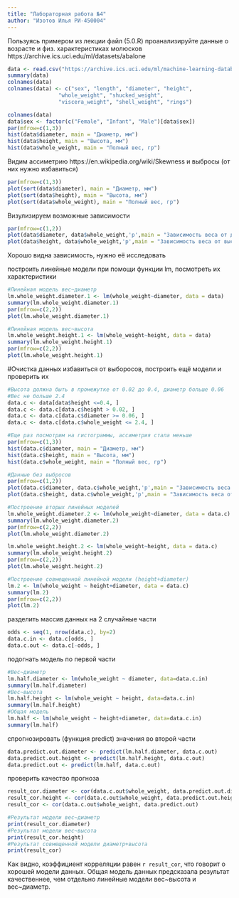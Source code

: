 ```yaml
---
title: "Лабораторная работа №4"
author: "Изотов Илья РИ-450004"
---
```


Пользуясь примером из лекции файл (5.0.R) проанализируйте данные о возрасте и физ. характеристиках молюсков
https://archive.ics.uci.edu/ml/datasets/abalone
```r
data <- read.csv("https://archive.ics.uci.edu/ml/machine-learning-databases/abalone/abalone.data", header=TRUE, sep=",")
summary(data)
colnames(data)
colnames(data) <- c("sex", "length", "diameter", "height", 
                "whole_weight", "shucked_weight",
                "viscera_weight", "shell_weight", "rings")

colnames(data)
data$sex <- factor(c("Female", "Infant", "Male")[data$sex])
par(mfrow=c(1,3)) 
hist(data$diameter, main = "Диаметр, мм")
hist(data$height, main = "Высота, мм")
hist(data$whole_weight, main = "Полный вес, гр")
```

Видим ассиметрию https://en.wikipedia.org/wiki/Skewness
и выбросы (от них нужно избавиться)
```r
par(mfrow=c(1,3))
plot(sort(data$diameter), main = "Диаметр, мм")
plot(sort(data$height), main = "Высота, мм")
plot(sort(data$whole_weight), main = "Полный вес, гр")
```

Визулизируем возможные зависимости
```R
par(mfrow=c(1,2)) 
plot(data$diameter, data$whole_weight,'p',main = "Зависимость веса от диаметра")
plot(data$height, data$whole_weight,'p',main = "Зависимость веса от высоты")
```
Хорошо видна зависимость, нужно её исследовать

построить линейные модели при помощи функции lm, посмотреть их характеристики
```r
#Линейная модель вес~диаметр
lm.whole_weight.diameter.1 <- lm(whole_weight~diameter, data = data)
summary(lm.whole_weight.diameter.1)
par(mfrow=c(2,2))
plot(lm.whole_weight.diameter.1)

#Линейная модель вес~высота
lm.whole_weight.height.1 <- lm(whole_weight~height, data = data)
summary(lm.whole_weight.height.1)
par(mfrow=c(2,2))
plot(lm.whole_weight.height.1)
```

#Очистка данных
избавиться от выборосов, построить ещё модели и проверить их
```r
#Высота должна быть в промежутке от 0.02 до 0.4, диаметр больше 0.06
#Вес не больше 2.4
data.c <- data[data$height <=0.4, ]
data.c <- data.c[data.c$height > 0.02, ]
data.c <- data.c[data.c$diameter >= 0.06, ]
data.c <- data.c[data.c$whole_weight <= 2.4, ]

#Еще раз посмотрим на гистограммы, ассиметрия стала меньше 
par(mfrow=c(1,3)) 
hist(data.c$diameter, main = "Диаметр, мм")
hist(data.c$height, main = "Высота, мм")
hist(data.c$whole_weight, main = "Полный вес, гр")

#Данные без выбросов
par(mfrow=c(1,2))
plot(data.c$diameter, data.c$whole_weight,'p',main = "Зависимость веса от диаметра")
plot(data.c$height, data.c$whole_weight,'p',main = "Зависимость веса от высоты")

#Построение вторых линейных моделей
lm.whole_weight.diameter.2 <- lm(whole_weight~diameter, data = data.c)
summary(lm.whole_weight.diameter.2)
par(mfrow=c(2,2))
plot(lm.whole_weight.diameter.2)

lm.whole_weight.height.2 <- lm(whole_weight~height, data = data.c)
summary(lm.whole_weight.height.2)
par(mfrow=c(2,2))
plot(lm.whole_weight.height.2)

#Построение совмещенной линейной модели (height+diameter)
lm.2 <- lm(whole_weight ~ height+diameter, data = data.c)
summary(lm.2)
par(mfrow=c(2,2))
plot(lm.2)
```

разделить массив данных на 2 случайные части
```r
odds <- seq(1, nrow(data.c), by=2)
data.c.in <- data.c[odds, ]
data.c.out <- data.c[-odds, ]
```

подогнать модель по первой части
```r
#Вес~диаметр
lm.half.diameter <- lm(whole_weight ~ diameter, data=data.c.in)
summary(lm.half.diameter)
#Вес~высота
lm.half.height <- lm(whole_weight ~ height, data=data.c.in)
summary(lm.half.height)
#Общая модель
lm.half <- lm(whole_weight ~ height+diameter, data=data.c.in)
summary(lm.half)
```

спрогнозировать (функция predict) значения во второй части
```r
data.predict.out.diameter <- predict(lm.half.diameter, data.c.out)
data.predict.out.height <- predict(lm.half.height, data.c.out)
data.predict.out <- predict(lm.half, data.c.out)
```

проверить качество прогноза
```r
result_cor.diameter <- cor(data.c.out$whole_weight, data.predict.out.diameter)
result_cor.height <- cor(data.c.out$whole_weight, data.predict.out.height)
result_cor <- cor(data.c.out$whole_weight, data.predict.out)

#Результат модели вес~диаметр
print(result_cor.diameter)
#Результат модели вес~высота
print(result_cor.height)
#Результат совмещенной модели диаметр+высота
print(result_cor)
```

Как видно, коэффициент корреляции равен `r result_cor`, что говорит о хорошей модели данных. Общая модель данных предсказала результат качественнее, чем отдельно линейные модели вес~высота и вес~диаметр. 